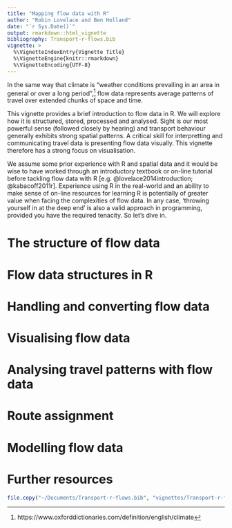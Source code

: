 ```yaml
---
title: "Mapping flow data with R"
author: "Robin Lovelace and Ben Holland"
date: "`r Sys.Date()`"
output: rmarkdown::html_vignette
bibliography: Transport-r-flows.bib
vignette: >
  %\VignetteIndexEntry{Vignette Title}
  %\VignetteEngine{knitr::rmarkdown}
  %\VignetteEncoding{UTF-8}
---
```


In the same way that climate is "weather conditions prevailing
in an area in general or over a long 
period",^[https://www.oxforddictionaries.com/definition/english/climate] flow data represents average patterns of travel over extended
chunks of space and time.

This vignette provides a brief introduction to flow data in R.
We will explore how it is structured, stored, processed and analysed.
Sight is our most powerful sense (followed closely by hearing) and
transport behaviour generally exhibits strong spatial patterns.
A critical skill for interpretting and communicating travel data
is presenting flow data visually. This vignette therefore has a strong
focus on visualisation.

We assume some prior experience with R and spatial data and it would be
wise to have worked through an introductory textbook or on-line
tutorial before tackling flow data with R
[e.g. @lovelace2014introduction; @kabacoff2011r]. Experience using
R in the real-world and an ability to make sense of
on-line resources for learning R is potentially of
greater value when facing the complexities of flow data.
In any case, 'throwing yourself in at the deep end' is also
a valid approach in programming, provided you have the
required tenacity. So let's dive in.

# The structure of flow data

# Flow data structures in R

# Handling and converting flow data

# Visualising flow data

# Analysing travel patterns with flow data

# Route assignment

# Modelling flow data

# Further resources

```r
file.copy("~/Documents/Transport-r-flows.bib", "vignettes/Transport-r-flows.bib", overwrite = T)
```

